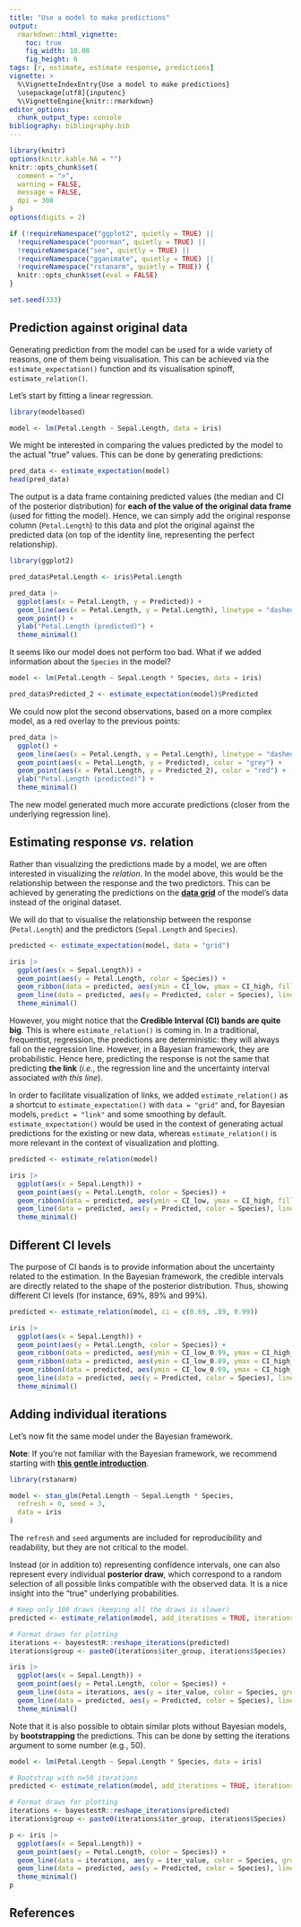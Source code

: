 ```yaml
---
title: "Use a model to make predictions"
output:
  rmarkdown::html_vignette:
    toc: true
    fig_width: 10.08
    fig_height: 6
tags: [r, estimate, estimate response, predictions]
vignette: >
  %\VignetteIndexEntry{Use a model to make predictions}
  \usepackage[utf8]{inputenc}
  %\VignetteEngine{knitr::rmarkdown}
editor_options:
  chunk_output_type: console
bibliography: bibliography.bib
---
```


```r
library(knitr)
options(knitr.kable.NA = "")
knitr::opts_chunk$set(
  comment = ">",
  warning = FALSE,
  message = FALSE,
  dpi = 300
)
options(digits = 2)

if (!requireNamespace("ggplot2", quietly = TRUE) ||
  !requireNamespace("poorman", quietly = TRUE) ||
  !requireNamespace("see", quietly = TRUE) ||
  !requireNamespace("gganimate", quietly = TRUE) ||
  !requireNamespace("rstanarm", quietly = TRUE)) {
  knitr::opts_chunk$set(eval = FALSE)
}

set.seed(333)
```


## Prediction against original data

Generating prediction from the model can be used for a wide variety of reasons,
one of them being visualisation. This can be achieved via the
`estimate_expectation()` function and its visualisation spinoff,
`estimate_relation()`.

Let's start by fitting a linear regression.

```r
library(modelbased)

model <- lm(Petal.Length ~ Sepal.Length, data = iris)
```


We might be interested in comparing the values predicted by the model to the
actual "true" values. This can be done by generating predictions:

```r
pred_data <- estimate_expectation(model)
head(pred_data)
```

The output is a data frame containing predicted values (the median and CI of the
posterior distribution) for **each of the value of the original data frame**
(used for fitting the model). Hence, we can simply add the original response column
(`Petal.Length`) to this data and plot the original against the
predicted data (on top of the identity line, representing the perfect
relationship).

```r
library(ggplot2)

pred_data$Petal.Length <- iris$Petal.Length

pred_data |>
  ggplot(aes(x = Petal.Length, y = Predicted)) +
  geom_line(aes(x = Petal.Length, y = Petal.Length), linetype = "dashed") +
  geom_point() +
  ylab("Petal.Length (predicted)") +
  theme_minimal()
```

It seems like our model does not perform too bad. What if we added information
about the `Species` in the model?

```r
model <- lm(Petal.Length ~ Sepal.Length * Species, data = iris)

pred_data$Predicted_2 <- estimate_expectation(model)$Predicted
```


We could now plot the second observations, based on a more complex model, as a
red overlay to the previous points:

```r
pred_data |>
  ggplot() +
  geom_line(aes(x = Petal.Length, y = Petal.Length), linetype = "dashed") +
  geom_point(aes(x = Petal.Length, y = Predicted), color = "grey") +
  geom_point(aes(x = Petal.Length, y = Predicted_2), color = "red") +
  ylab("Petal.Length (predicted)") +
  theme_minimal()
```

The new model generated much more accurate predictions (closer from the
underlying regression line).

## Estimating response *vs.* relation

Rather than visualizing the predictions made by a model, we are often interested
in visualizing the *relation*. In the model above, this would be the relationship
between the response and the two predictors. This can be achieved by generating
the predictions on the [**data grid**](https://easystats.github.io/modelbased/articles/visualisation_matrix.html)
of the model's data instead of the original dataset.

We will do that to visualise the relationship between the response
(`Petal.Length`) and the predictors (`Sepal.Length` and `Species`).

```r
predicted <- estimate_expectation(model, data = "grid")

iris |>
  ggplot(aes(x = Sepal.Length)) +
  geom_point(aes(y = Petal.Length, color = Species)) +
  geom_ribbon(data = predicted, aes(ymin = CI_low, ymax = CI_high, fill = Species), alpha = 0.3) +
  geom_line(data = predicted, aes(y = Predicted, color = Species), linewidth = 1) +
  theme_minimal()
```

However, you might notice that the **Credible Interval (CI) bands are quite big**.
This is where `estimate_relation()` is coming in. In a traditional,
frequentist, regression, the predictions are deterministic: they will always
fall on the regression line. However, in a Bayesian framework, they are
probabilistic. Hence here, predicting the response is not the same that
predicting **the link** (*i.e.*, the regression line and the uncertainty
interval associated *with this line*).

In order to facilitate visualization of links, we added `estimate_relation()` as a
shortcut to `estimate_expectation()` with `data = "grid"` and, for Bayesian models,
`predict = "link"` and some smoothing by default. `estimate_expectation()` would be
used in the context of generating actual predictions for the existing or new
data, whereas `estimate_relation()` is more relevant in the context of visualization
and plotting.

```r
predicted <- estimate_relation(model)

iris |>
  ggplot(aes(x = Sepal.Length)) +
  geom_point(aes(y = Petal.Length, color = Species)) +
  geom_ribbon(data = predicted, aes(ymin = CI_low, ymax = CI_high, fill = Species), alpha = 0.3) +
  geom_line(data = predicted, aes(y = Predicted, color = Species), linewidth = 1) +
  theme_minimal()
```

## Different CI levels

The purpose of CI bands is to provide information about the uncertainty related
to the estimation. In the Bayesian framework, the credible intervals are
directly related to the shape of the posterior distribution. Thus, showing
different CI levels (for instance, 69\%, 89\% and 99\%).

```r
predicted <- estimate_relation(model, ci = c(0.69, .89, 0.99))

iris |>
  ggplot(aes(x = Sepal.Length)) +
  geom_point(aes(y = Petal.Length, color = Species)) +
  geom_ribbon(data = predicted, aes(ymin = CI_low_0.99, ymax = CI_high_0.99, fill = Species), alpha = 0.2) +
  geom_ribbon(data = predicted, aes(ymin = CI_low_0.89, ymax = CI_high_0.89, fill = Species), alpha = 0.3) +
  geom_ribbon(data = predicted, aes(ymin = CI_low_0.69, ymax = CI_high_0.69, fill = Species), alpha = 0.3) +
  geom_line(data = predicted, aes(y = Predicted, color = Species), linewidth = 1) +
  theme_minimal()
```

## Adding individual iterations

Let's now fit the same model under the Bayesian framework.

**Note**: If you're not familiar with the Bayesian framework, we recommend starting with [**this gentle introduction**](https://easystats.github.io/bayestestR/articles/bayestestR.html).

```r
library(rstanarm)

model <- stan_glm(Petal.Length ~ Sepal.Length * Species,
  refresh = 0, seed = 3,
  data = iris
)
```

The `refresh` and `seed` arguments are included for reproducibility and readability, but they are not critical to the model.

Instead (or in addition to) representing confidence intervals, one can also represent every individual **posterior draw**, which correspond to a random selection of all possible links compatible with the observed data. It is a nice insight into the "true" underlying probabilities.


```r
# Keep only 100 draws (keeping all the draws is slower)
predicted <- estimate_relation(model, add_iterations = TRUE, iterations = 100)

# Format draws for plotting
iterations <- bayestestR::reshape_iterations(predicted)
iterations$group <- paste0(iterations$iter_group, iterations$Species)

iris |>
  ggplot(aes(x = Sepal.Length)) +
  geom_point(aes(y = Petal.Length, color = Species)) +
  geom_line(data = iterations, aes(y = iter_value, color = Species, group = group), alpha = 0.1) +
  geom_line(data = predicted, aes(y = Predicted, color = Species), linewidth = 1) +
  theme_minimal()
```


Note that it is also possible to obtain similar plots without Bayesian models, by **bootstrapping** the predictions. This can be done by setting the iterations argument to some number (e.g., 50).

```r
model <- lm(Petal.Length ~ Sepal.Length * Species, data = iris)

# Bootstrap with n=50 iterations
predicted <- estimate_relation(model, add_iterations = TRUE, iterations = 50)

# Format draws for plotting
iterations <- bayestestR::reshape_iterations(predicted)
iterations$group <- paste0(iterations$iter_group, iterations$Species)

p <- iris |>
  ggplot(aes(x = Sepal.Length)) +
  geom_point(aes(y = Petal.Length, color = Species)) +
  geom_line(data = iterations, aes(y = iter_value, color = Species, group = group), alpha = 0.1) +
  geom_line(data = predicted, aes(y = Predicted, color = Species), linewidth = 1) +
  theme_minimal()
p
```

## References
